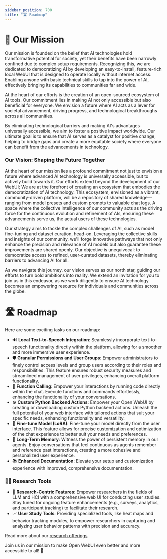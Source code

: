 ```yaml
---
sidebar_position: 700
title: "🛣️ Roadmap"
---
```



<TopBanners />

# 🎯 Our Mission

Our mission is founded on the belief that AI technologies hold transformative potential for society, yet their benefits have been narrowly confined due to complex setup requirements. Recognizing this, we are dedicated to democratizing AI by developing an easy-to-install, feature-rich local WebUI that is designed to operate locally without internet access. Enabling anyone with basic technical skills to tap into the power of AI, effectively bringing its capabilities to communities far and wide.

At the heart of our efforts is the creation of an open-sourced ecosystem of AI tools. Our commitment lies in making AI not only accessible but also beneficial for everyone. We envision a future where AI acts as a lever for societal advancement, driving progress, and technological breakthroughs across all communities.

By eliminating technological barriers and making AI's advantages universally accessible, we aim to foster a positive impact worldwide. Our ultimate goal is to ensure that AI serves as a catalyst for positive change, helping to bridge gaps and create a more equitable society where everyone can benefit from the advancements in technology.

### Our Vision: Shaping the Future Together

At the heart of our mission lies a profound commitment not just to envision a future where advanced AI technology is universally accessible, but to actively build towards it. Our efforts extend beyond the development of our WebUI; We are at the forefront of creating an ecosystem that embodies the democratization of AI technology. This ecosystem, envisioned as a vibrant, community-driven platform, will be a repository of shared knowledge—ranging from model presets and custom prompts to valuable chat logs. A space where the collective intelligence of our community acts as the driving force for the continuous evolution and refinement of AIs, ensuring these advancements serve us, the actual users of these technologies.

Our strategy aims to tackle the complex challenges of AI, such as model fine-tuning and dataset curation, head-on. Leveraging the collective skills and insights of our community, we'll forge innovative pathways that not only enhance the precision and relevance of AI models but also guarantee these improvements are shared openly. Our objective is unequivocal: to democratize access to refined, user-curated datasets, thereby eliminating barriers to advancing AI for all.

As we navigate this journey, our vision serves as our north star, guiding our efforts to turn bold ambitions into reality. We extend an invitation for you to join us in this endeavor, as we work diligently to ensure AI technology becomes an empowering resource for individuals and communities across the globe.

# 🛣️ Roadmap

Here are some exciting tasks on our roadmap:

- 🔊 **Local Text-to-Speech Integration**: Seamlessly incorporate text-to-speech functionality directly within the platform, allowing for a smoother and more immersive user experience.
- 🛡️ **Granular Permissions and User Groups**: Empower administrators to finely control access levels and group users according to their roles and responsibilities. This feature ensures robust security measures and streamlined management of user privileges, enhancing overall platform functionality.
- 🔄 **Function Calling**: Empower your interactions by running code directly within the chat. Execute functions and commands effortlessly, enhancing the functionality of your conversations.
- ⚙️ **Custom Python Backend Actions**: Empower your Open WebUI by creating or downloading custom Python backend actions. Unleash the full potential of your web interface with tailored actions that suit your specific needs, enhancing functionality and versatility.
- 🔧 **Fine-tune Model (LoRA)**: Fine-tune your model directly from the user interface. This feature allows for precise customization and optimization of the chat experience to better suit your needs and preferences.
- 🧠 **Long-Term Memory**: Witness the power of persistent memory in our agents. Enjoy conversations that feel continuous as agents remember and reference past interactions, creating a more cohesive and personalized user experience.
- 📚 **Enhanced Documentation**: Elevate your setup and customization experience with improved, comprehensive documentation.

### 🧑‍🔬 Research Tools

- 🧪 **Research-Centric Features**: Empower researchers in the fields of LLM and HCI with a comprehensive web UI for conducting user studies. Stay tuned for ongoing feature enhancements (e.g., surveys, analytics, and participant tracking) to facilitate their research.
- 📈 **User Study Tools**: Providing specialized tools, like heat maps and behavior tracking modules, to empower researchers in capturing and analyzing user behavior patterns with precision and accuracy.

Read more about our [research offerings](/research)

Join us in our mission to make Open WebUI even better and more accessible to all! 🙌
